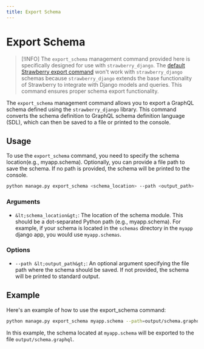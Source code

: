 ```yaml
---
title: Export Schema
---
```


# Export Schema

> [!INFO]
> The `export_schema` management command provided here is specifically designed for use with `strawberry_django`. The [default Strawberry export command](https://strawberry.rocks/docs/guides/schema-export) won't work with `strawberry_django` schemas because `strawberry_django` extends the base functionality of Strawberry to integrate with Django models and queries. This command ensures proper schema export functionality.
>


The `export_schema` management command allows you to export a GraphQL schema defined using the `strawberry_django` library. This command converts the schema definition to GraphQL schema definition language (SDL), which can then be saved to a file or printed to the console.

## Usage

To use the `export_schema` command, you need to specify the schema location(e.g., myapp.schema). Optionally, you can provide a file path to save the schema. If no path is provided, the schema will be printed to the console.

```sh
python manage.py export_schema <schema_location> --path <output_path>
```

### Arguments

- `&lt;schema_location&gt;`: The location of the schema module. This should be a dot-separated Python path (e.g., myapp.schema). For example, if your schema is located in the `schemas` directory in the `myapp` django app, you would use `myapp.schemas`.

### Options

- `--path &lt;output_path&gt;`: An optional argument specifying the file path where the schema should be saved. If not provided, the schema will be printed to standard output.

## Example

Here's an example of how to use the export_schema command:

```sh
python manage.py export_schema myapp.schema --path=output/schema.graphql
```

In this example, the schema located at `myapp.schema` will be exported to the file `output/schema.graphql`.
